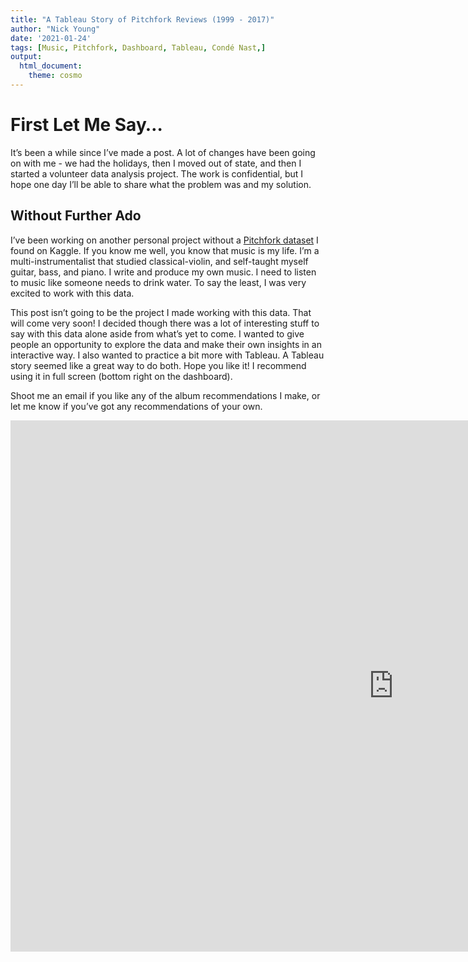 ```yaml
---
title: "A Tableau Story of Pitchfork Reviews (1999 - 2017)"
author: "Nick Young"
date: '2021-01-24'
tags: [Music, Pitchfork, Dashboard, Tableau, Condé Nast,]
output: 
  html_document: 
    theme: cosmo
---
```


# First Let Me Say...

It's been a while since I've made a post. A lot of changes have been going on with me - we had the holidays, then I moved out of state, and then I started a volunteer data analysis project. The work is confidential, but I hope one day I'll be able to share what the problem was and my solution.

## Without Further Ado

I've been working on another personal project without a [Pitchfork dataset](https://www.kaggle.com/nolanbconaway/pitchfork-data) I found on Kaggle. If you know me well, you know that music is my life. I'm a multi-instrumentalist that studied classical-violin, and self-taught myself guitar, bass, and piano. I write and produce my own music. I need to listen to music like someone needs to drink water. To say the least, I was very excited to work with this data.  

This post isn't going to be the project I made working with this data. That will come very soon! I decided though there was a lot of interesting stuff to say with this data alone aside from what's yet to come. I wanted to give people an opportunity to explore the data and make their own insights in an interactive way. I also wanted to practice a bit more with Tableau. A Tableau story seemed like a great way to do both. Hope you like it! I recommend using it in full screen (bottom right on the dashboard).  

Shoot me an email if you like any of the album recommendations I make, or let me know if you've got any recommendations of your own.

<iframe src="https://public.tableau.com/views/PitchforkReviews_16115055036780/PitchforkReviews99-17?:language=en&:display_count=y&:publish=yes&:origin=viz_share_link&:embed=y" align="center" width="1225" height="850" frameborder="0" allowfullscreen></iframe>


